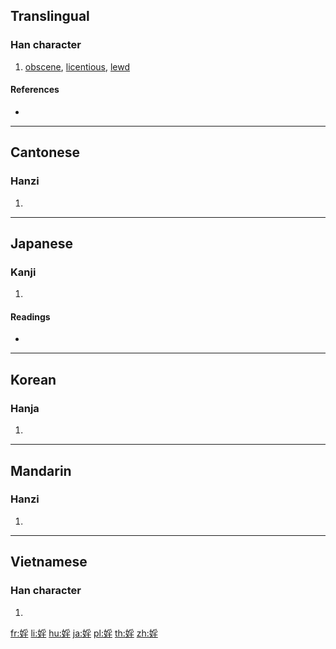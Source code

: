 {{also|淫}}
==Translingual==

===Han character===
{{Han char|rn=38|rad=女|as=08|sn=11|four=42414|canj=VBHG|ids=⿰女㸒}}

# [[obscene]], [[licentious]], [[lewd]]

====References====
* {{Han ref|kx=0265.220|dkj=06440|dj=0532.200|hdz=21060.080|uh=5A6C|ud=23148|bh=D4D9|bd=54489}}

----

==Cantonese==

===Hanzi===
{{yue-hanzi|jyut=[[jam4]]|y=yam4}}

# {{defn|lang=yue|sort=女08}}

----

==Japanese==

===Kanji===
{{ja-kanji|grade=|rs=女08}}

# {{defn|lang=ja|sort=女08}}

====Readings====
* {{ja-readings|on=[[いん]] (in)|kun=[[たわける]] (tawakeru), [[みだり]] (midari)}}

----

==Korean==

===Hanja===
{{ko-hanja|hangeul=음|rv=eum|mr=ŭm}}

# {{defn|lang=ko|sort=女08}}

----

==Mandarin==

===Hanzi===
{{cmn-hanzi|pin=[[yín]] ([[yin2]])|wg=yin<sup>2</sup>}}

# {{defn|lang=cmn|sort=女08}}

----

==Vietnamese==

===Han character===
{{vi-hantu|dâm|rs=女08}}

# {{defn|lang=vi|sort=女08}}

[[fr:婬]]
[[li:婬]]
[[hu:婬]]
[[ja:婬]]
[[pl:婬]]
[[th:婬]]
[[zh:婬]]